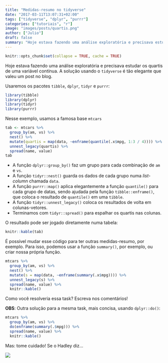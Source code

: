 ```yaml
---
title: "Medidas-resumo no tidyverse"
date: "2017-03-11T13:07:31+02:00"
tags: ["tidyverse", "dplyr", "purrr"]
categories: ["tutoriais", "r"]
image: "images/posts/quartis.png"
author: ["Julio"]
draft: false
summary: "Hoje estava fazendo uma análise exploratória e precisava estudar os quartis de uma variável contínua. A solução usando o tidyverse é tão elegante que valeu um post no blog."
---
```


```r
knitr::opts_chunk$set(collapse = TRUE, cache = TRUE)
```

Hoje estava fazendo uma análise exploratória e precisava estudar os quartis de uma variável contínua. A solução usando o `tidyverse` é tão elegante que valeu um post no blog.

Usaremos os pacotes `tibble`, `dplyr`, `tidyr` e `purrr`:

```r
library(tibble)
library(dplyr)
library(tidyr)
library(purrr)
```

Nesse exemplo, usamos a famosa base `mtcars`

```r
tab <- mtcars %>% 
  group_by(am, vs) %>% 
  nest() %>% 
  mutate(quartis = map(data, ~enframe(quantile(.x$mpg, 1:3 / 4)))) %>% 
  unnest_legacy(quartis) %>% 
  spread(name, value)
tab
```

- A função `dplyr::group_by()` faz um grupo para cada combinação de `am` e `vs`.
- A função `tidyr::nest()` guarda os dados de cada grupo numa *list-column* chamada `data`.
- A função `purrr::map()` aplica elegantemente a função `quantile()` para cada grupo de datas, sendo ajudada pela função `tibble::enframe()`, que coloca o resultado de `quantile()` em uma `tibble`.
- A função `tidyr::unnest_legacy()` coloca os resultados de volta em colunas-vetores.
- Terminamos com `tidyr::spread()` para espalhar os quartis nas colunas.

O resultado pode ser jogado diretamente numa tabela:

```r
knitr::kable(tab)
```

É possível mudar esse código para ter outras medidas-resumo, por exemplo. Para isso, podemos usar a função `summary()`, por exemplo, ou criar nossa própria função.

```r
mtcars %>%
  group_by(am, vs) %>% 
  nest() %>% 
  mutate(s = map(data, ~enframe(summary(.x$mpg)))) %>% 
  unnest_legacy(s) %>% 
  spread(name, value) %>% 
  knitr::kable()
```

Como você resolveria essa task? Escreva nos comentários!

**OBS**: Outra solução para a mesma task, mais concisa, usando `dplyr::do()`:

```r
mtcars %>% 
  group_by(am, vs) %>% 
  do(enframe(summary(.$mpg))) %>% 
  spread(name, value) %>% 
  knitr::kable()
```

Mas: tome cuidado! Se o Hadley diz...

![](http://lsru.github.io/r_workshop/img/purrr_do.png)

